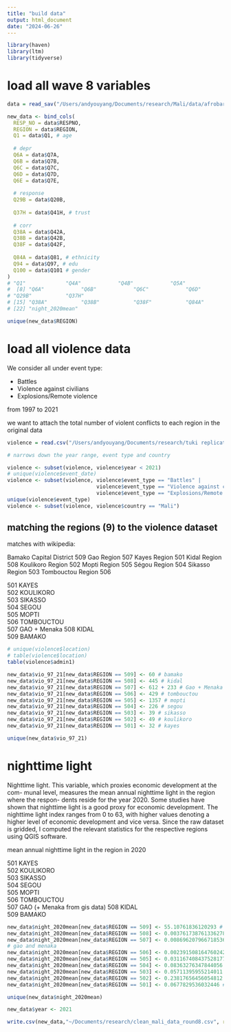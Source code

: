 ```yaml
---
title: "build data"
output: html_document
date: "2024-06-26"
---
```


```r
library(haven)
library(ltm)
library(tidyverse)
```


# load all wave 8 variables

```r
data = read_sav("/Users/andyouyang/Documents/research/Mali/data/afrobarometer_mli_r8_2021.sav")
```

```r
new_data <- bind_cols(
  RESP_NO = data$RESPNO,
  REGION = data$REGION,
  Q1 = data$Q1, # age
  
  # depr
  Q6A = data$Q7A,
  Q6B = data$Q7B,
  Q6C = data$Q7C,
  Q6D = data$Q7D,
  Q6E = data$Q7E,
  
  # response
  Q29B = data$Q20B, 
  
  Q37H = data$Q41H, # trust
  
  # corr
  Q38A = data$Q42A,
  Q38B = data$Q42B,
  Q38F = data$Q42F,
  
  Q84A = data$Q81, # ethnicity
  Q94 = data$Q97, # edu
  Q100 = data$Q101 # gender
)
# "Q1"             "Q4A"            "Q4B"            "Q5A"           
#  [8] "Q6A"            "Q6B"            "Q6C"            "Q6D"            "Q6E"            
# "Q29B"           "Q37H"          
# [15] "Q38A"           "Q38B"           "Q38F"           "Q84A"           "Q94"            "Q100"           "vio_97_21"     
# [22] "night_2020mean"


```

```r
unique(new_data$REGION)
```


# load all violence data

We consider all under event type:

- Battles
- Violence against civilians
- Explosions/Remote violence

from 1997 to 2021 

we want to attach the total number of violent conflicts to each region in the original data


```r
violence = read.csv("/Users/andyouyang/Documents/research/tuki replication/Africa_1997-2024_Jun21.csv")
```


```r
# narrows down the year range, event type and country 

violence <- subset(violence, violence$year < 2021)
# unique(violence$event_date)
violence <- subset(violence, violence$event_type == "Battles" | 
                             violence$event_type == "Violence against civilians" | 
                             violence$event_type == "Explosions/Remote violence")
unique(violence$event_type)
violence <- subset(violence, violence$country == "Mali")
```

## matching the regions (9) to the violence dataset

matches with wikipedia: 

Bamako Capital District     509
Gao Region                  507
Kayes Region                501
Kidal Region                508
Koulikoro Region            502
Mopti Region                505
Ségou Region                504
Sikasso Region              503
Tombouctou Region           506

501	KAYES			
502	KOULIKORO			
503	SIKASSO			
504	SEGOU			
505	MOPTI			
506	TOMBOUCTOU			
507	GAO			   + Menaka
508	KIDAL			
509	BAMAKO

```r
# unique(violence$location)
# table(violence$location)
table(violence$admin1)
```

```r
new_data$vio_97_21[new_data$REGION == 509] <- 60 # bamako
new_data$vio_97_21[new_data$REGION == 508] <- 445 # kidal
new_data$vio_97_21[new_data$REGION == 507] <- 612 + 233 # Gao + Menaka
new_data$vio_97_21[new_data$REGION == 506] <- 429 # tombouctou
new_data$vio_97_21[new_data$REGION == 505] <- 1357 # mopti
new_data$vio_97_21[new_data$REGION == 504] <- 226 # segou
new_data$vio_97_21[new_data$REGION == 503] <- 39 # sikasso 
new_data$vio_97_21[new_data$REGION == 502] <- 49 # koulikoro
new_data$vio_97_21[new_data$REGION == 501] <- 32 # kayes
```

```r
unique(new_data$vio_97_21)
```

# nighttime light

Nighttime light. This variable, which proxies economic development at the com-
munal level, measures the mean annual nighttime light in the region where the respon-
dents reside for the year 2020. Some studies have shown that nighttime light is a
good proxy for economic development. The nighttime light index ranges from 0
to 63, with higher values denoting a higher level of economic development and vice
versa. Since the raw dataset is gridded, I computed the relevant statistics for the
respective regions using QGIS software.

mean annual nighttime light in the region in 2020

501	KAYES			
502	KOULIKORO			
503	SIKASSO			
504	SEGOU			
505	MOPTI			
506	TOMBOUCTOU			
507	GAO		        (+ Menaka from gis data)
508	KIDAL			
509	BAMAKO

```r
new_data$night_2020mean[new_data$REGION == 509] <- 55.10761836120293 # bamako
new_data$night_2020mean[new_data$REGION == 508] <- 0.003761738761336278 # kidal
new_data$night_2020mean[new_data$REGION == 507] <- 0.008696207966718536 + 0.0004609012817408169
# gao and menaka
new_data$night_2020mean[new_data$REGION == 506] <- 0.0023915081647602424 # tombouctou
new_data$night_2020mean[new_data$REGION == 505] <- 0.031167408437528177 # mopti
new_data$night_2020mean[new_data$REGION == 504] <- 0.08363276347844056 # segou
new_data$night_2020mean[new_data$REGION == 503] <- 0.05711395955214011 # sikasso
new_data$night_2020mean[new_data$REGION == 502] <- 0.23817656456054812 # koulikoro
new_data$night_2020mean[new_data$REGION == 501] <- 0.0677829536032446 # kayes

unique(new_data$night_2020mean)
```

```r
new_data$year <- 2021
```

```r
write.csv(new_data,"~/Documents/research/clean_mali_data_round8.csv", row.names = FALSE)
```


